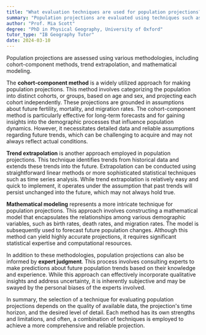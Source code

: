 ```yaml
---
title: "What evaluation techniques are used for population projections?"
summary: "Population projections are evaluated using techniques such as cohort-component methods, trend extrapolation, and mathematical modelling."
author: "Prof. Mia Scott"
degree: "PhD in Physical Geography, University of Oxford"
tutor_type: "IB Geography Tutor"
date: 2024-03-10
---
```


Population projections are assessed using various methodologies, including cohort-component methods, trend extrapolation, and mathematical modeling.

The **cohort-component method** is a widely utilized approach for making population projections. This method involves categorizing the population into distinct cohorts, or groups, based on age and sex, and projecting each cohort independently. These projections are grounded in assumptions about future fertility, mortality, and migration rates. The cohort-component method is particularly effective for long-term forecasts and for gaining insights into the demographic processes that influence population dynamics. However, it necessitates detailed data and reliable assumptions regarding future trends, which can be challenging to acquire and may not always reflect actual conditions.

**Trend extrapolation** is another approach employed in population projections. This technique identifies trends from historical data and extends these trends into the future. Extrapolation can be conducted using straightforward linear methods or more sophisticated statistical techniques such as time series analysis. While trend extrapolation is relatively easy and quick to implement, it operates under the assumption that past trends will persist unchanged into the future, which may not always hold true.

**Mathematical modeling** represents a more intricate technique for population projections. This approach involves constructing a mathematical model that encapsulates the relationships among various demographic variables, such as birth rates, death rates, and migration rates. The model is subsequently used to forecast future population changes. Although this method can yield highly accurate projections, it requires significant statistical expertise and computational resources.

In addition to these methodologies, population projections can also be informed by **expert judgment**. This process involves consulting experts to make predictions about future population trends based on their knowledge and experience. While this approach can effectively incorporate qualitative insights and address uncertainty, it is inherently subjective and may be swayed by the personal biases of the experts involved.

In summary, the selection of a technique for evaluating population projections depends on the quality of available data, the projection's time horizon, and the desired level of detail. Each method has its own strengths and limitations, and often, a combination of techniques is employed to achieve a more comprehensive and reliable projection.
    